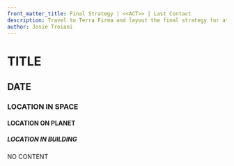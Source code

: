 ```yaml
---
front_matter_title: Final Strategy | <<ACT>> | Last Contact
description: Travel to Terra Firma and layout the final strategy for attack.
author: Josie Troiani
---
```

# TITLE

## DATE

### LOCATION IN SPACE

#### LOCATION ON PLANET

##### LOCATION IN BUILDING

NO CONTENT
